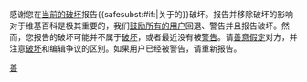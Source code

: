 {{{icon|[[File:Information.svg|25px]]}}}感谢您在[[WP:VIP|当前的破坏]]报告{{<includeonly>safesubst:</includeonly>#if:{{{1|}}}|关于{{userblock|{{{1}}}}}的}}破坏。报告并移除破坏的影响对于维基百科是极其重要的，我们[[WP:BB|鼓励所有的用户]]回退、警告并且报告破坏。然而，您报告的破坏可能并不属于[[WP:VAND|破坏]]，或者最近没有被[[WP:WARN|警告]]。请[[WP:AGF|善意假定]]对方，并注意[[WP:VAND|破坏]]和编辑争议的区别。如果用户已经被警告，请重新报告。{{{2|谢谢合作！}}}<!--Template:Uw-AIV--><noinclude>
{{singlenotice|param1=username}}
[[Category:用戶警告模板|善]]</noinclude>